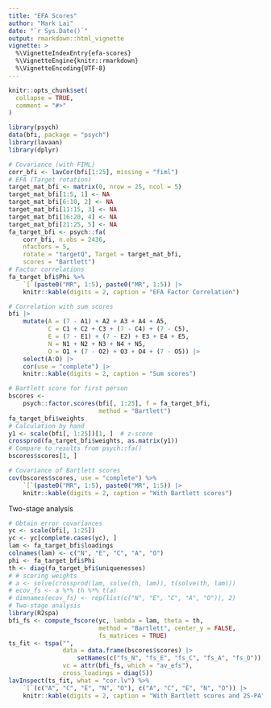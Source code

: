 ```yaml
---
title: "EFA Scores"
author: "Mark Lai"
date: "`r Sys.Date()`"
output: rmarkdown::html_vignette
vignette: >
  %\VignetteIndexEntry{efa-scores}
  %\VignetteEngine{knitr::rmarkdown}
  %\VignetteEncoding{UTF-8}
---
```


```r
knitr::opts_chunk$set(
  collapse = TRUE,
  comment = "#>"
)
```

```r
library(psych)
data(bfi, package = "psych")
library(lavaan)
library(dplyr)
```

```r
# Covariance (with FIML)
corr_bfi <- lavCor(bfi[1:25], missing = "fiml")
# EFA (Target rotation)
target_mat_bfi <- matrix(0, nrow = 25, ncol = 5)
target_mat_bfi[1:5, 1] <- NA
target_mat_bfi[6:10, 2] <- NA
target_mat_bfi[11:15, 3] <- NA
target_mat_bfi[16:20, 4] <- NA
target_mat_bfi[21:25, 5] <- NA
fa_target_bfi <- psych::fa(
    corr_bfi, n.obs = 2436,
    nfactors = 5,
    rotate = "targetQ", Target = target_mat_bfi,
    scores = "Bartlett")
# Factor correlations
fa_target_bfi$Phi %>%
    `[`(paste0("MR", 1:5), paste0("MR", 1:5)) |>
    knitr::kable(digits = 2, caption = "EFA Factor Correlation")
```

```r
# Correlation with sum scores
bfi |>
    mutate(A = (7 - A1) + A2 + A3 + A4 + A5,
           C = C1 + C2 + C3 + (7 - C4) + (7 - C5),
           E = (7 - E1) + (7 - E2) + E3 + E4 + E5,
           N = N1 + N2 + N3 + N4 + N5,
           O = O1 + (7 - O2) + O3 + O4 + (7 - O5)) |>
    select(A:O) |>
    cor(use = "complete") |>
    knitr::kable(digits = 2, caption = "Sum scores")
```

```r
# Bartlett score for first person
bscores <- 
    psych::factor.scores(bfi[, 1:25], f = fa_target_bfi,
                         method = "Bartlett")
fa_target_bfi$weights
# Calculation by hand
y1 <- scale(bfi[, 1:25])[1, ]  # z-score
crossprod(fa_target_bfi$weights, as.matrix(y1))
# Compare to results from psych::fa()
bscores$scores[1, ]
```

```r
# Covariance of Bartlett scores
cov(bscores$scores, use = "complete") %>%
    `[`(paste0("MR", 1:5), paste0("MR", 1:5)) |>
    knitr::kable(digits = 2, caption = "With Bartlett scores")
```

Two-stage analysis

```r
# Obtain error covariances
yc <- scale(bfi[, 1:25])
yc <- yc[complete.cases(yc), ]
lam <- fa_target_bfi$loadings
colnames(lam) <- c("N", "E", "C", "A", "O")
phi <- fa_target_bfi$Phi
th <- diag(fa_target_bfi$uniquenesses)
# # scoring weights
# a <- solve(crossprod(lam, solve(th, lam)), t(solve(th, lam)))
# ecov_fs <- a %*% th %*% t(a)
# dimnames(ecov_fs) <- rep(list(c("N", "E", "C", "A", "O")), 2)
# Two-stage analysis
library(R2spa)
bfi_fs <- compute_fscore(yc, lambda = lam, theta = th,
                         method = "Bartlett", center_y = FALSE,
                         fs_matrices = TRUE)
ts_fit <- tspa("", 
               data = data.frame(bscores$scores) |> 
                   setNames(c("fs_N", "fs_E", "fs_C", "fs_A", "fs_O")),
               vc = attr(bfi_fs, which = "av_efs"),
               cross_loadings = diag(5))
lavInspect(ts_fit, what = "cor.lv") %>%
    `[`(c("A", "C", "E", "N", "O"), c("A", "C", "E", "N", "O")) |>
    knitr::kable(digits = 2, caption = "With Bartlett scores and 2S-PA")
```



